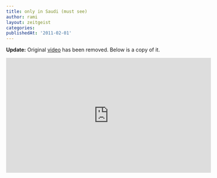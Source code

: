 ```yaml
---
title: only in Saudi (must see)
author: rami
layout: zeitgeist
categories:
publishedAt: '2011-02-01'
---
```


__Update:__ Original [video](http://www.youtube.com/watch?v=BTgHlIuFofU&feature=player_embedded) has been removed. Below is a copy of it.

<iframe width="560" height="315" src="https://www.youtube-nocookie.com/embed/ykgT7QQWLns" frameborder="0" allow="accelerometer; autoplay; encrypted-media; gyroscope; picture-in-picture" allowfullscreen></iframe>
